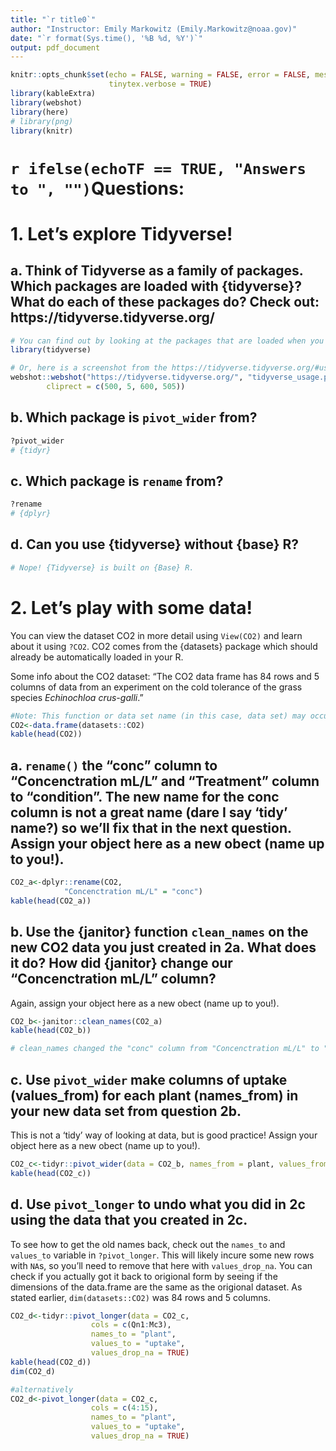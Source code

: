 ```yaml
---
title: "`r title0`"
author: "Instructor: Emily Markowitz (Emily.Markowitz@noaa.gov)"
date: "`r format(Sys.time(), '%B %d, %Y')`"
output: pdf_document
---
```


```r
knitr::opts_chunk$set(echo = FALSE, warning = FALSE, error = FALSE, message = FALSE, 
                      tinytex.verbose = TRUE)
library(kableExtra)
library(webshot)
library(here)
# library(png)
library(knitr)
```


# `r ifelse(echoTF == TRUE, "Answers to ", "") `Questions: 

# 1. Let's explore Tidyverse!

## a. Think of Tidyverse as a family of packages. Which packages are loaded with {tidyverse}? What do each of these packages do? Check out: https://tidyverse.tidyverse.org/

```r
# You can find out by looking at the packages that are loaded when you use
library(tidyverse)

# Or, here is a screenshot from the https://tidyverse.tidyverse.org/#usage website: 
webshot::webshot("https://tidyverse.tidyverse.org/", "tidyverse_usage.png",
        cliprect = c(500, 5, 600, 505))
```

## b. Which package is `pivot_wider` from?

```r
?pivot_wider
# {tidyr} 
```

## c. Which package is `rename` from?

```r
?rename
# {dplyr} 
```

## d. Can you use {tidyverse} without {base} R?

```r
# Nope! {Tidyverse} is built on {Base} R. 
```

# 2. Let's play with some data! 

You can view the dataset CO2 in more detail using ` View(CO2) ` and learn about it using `?CO2`. CO2 comes from the {datasets} package which should already be automatically loaded in your R. 

Some info about the CO2 dataset: "The CO2 data frame has 84 rows and 5 columns of data from an experiment on the cold tolerance of the grass species *Echinochloa crus-galli*."

```r
#Note: This function or data set name (in this case, data set) may occur in other packages so here I am using the "::" to say I specifically want the data 'CO2' from {datasets}. 
CO2<-data.frame(datasets::CO2)
kable(head(CO2))
```

## a. `rename()` the "conc" column to "Concenctration mL/L" and "Treatment" column to "condition". The new name for the conc column is not a great name (dare I say 'tidy' name?) so we'll fix that in the next question. Assign your object here as a new obect (name up to you!). 

```r
CO2_a<-dplyr::rename(CO2, 
            "Concenctration mL/L" = "conc")
kable(head(CO2_a))
```

## b. Use the {janitor} function `clean_names` on the new CO2 data you just created in 2a. What does it do? How did {janitor} change our "Concenctration mL/L" column? 

Again, assign your object here as a new obect (name up to you!). 

```r
CO2_b<-janitor::clean_names(CO2_a)
kable(head(CO2_b))

# clean_names changed the "conc" column from "Concenctration mL/L" to "concenctration_m_l_l"
```


## c. Use `pivot_wider` make columns of uptake (values_from) for each plant (names_from) in your new data set from question 2b. 
This is not a 'tidy' way of looking at data, but is good practice! Assign your object here as a new obect (name up to you!). 

```r
CO2_c<-tidyr::pivot_wider(data = CO2_b, names_from = plant, values_from = uptake)
kable(head(CO2_c))
```

## d. Use `pivot_longer` to undo what you did in 2c using the data that you created in 2c. 

To see how to get the old names back, check out the `names_to` and `values_to` variable in `?pivot_longer`. This will likely incure some new rows with `NA`s, so you'll need to remove that here with `values_drop_na`. You can check if you actually got it back to origional form by seeing if the dimensions of the data.frame are the same as the origional dataset. As stated earlier, `dim(datasets::CO2)` was 84 rows and 5 columns. 

```r
CO2_d<-tidyr::pivot_longer(data = CO2_c, 
                  cols = c(Qn1:Mc3), 
                  names_to = "plant", 
                  values_to = "uptake", 
                  values_drop_na = TRUE)
kable(head(CO2_d))
dim(CO2_d)

#alternatively
CO2_d<-pivot_longer(data = CO2_c, 
                  cols = c(4:15), 
                  names_to = "plant", 
                  values_to = "uptake", 
                  values_drop_na = TRUE)
```

